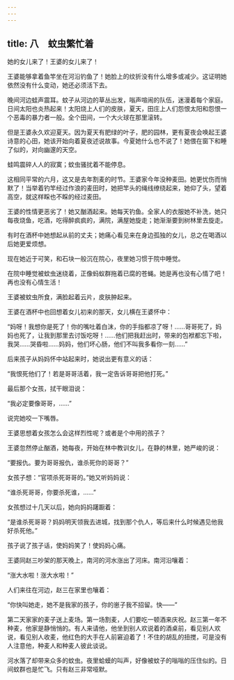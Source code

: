 ```yaml
---
---
---
```

title: 八　蚊虫繁忙着
---




她的女儿来了！王婆的女儿来了！

王婆能够拿着鱼竿坐在河沿钓鱼了！她脸上的纹折没有什么增多或减少。这证明她依然没有什么变动，她还必须活下去。

晚间河边蛙声震耳。蚊子从河边的草丛出发，嗡声喧闹的队伍，迷漫着每个家庭。日间太阳也炎热起来！太阳烧上人们的皮肤，夏天，田庄上人们怨恨太阳和怨恨一个恶毒的暴力者一般。全个田间，一个大火球在那里滚转。

但是王婆永久欢迎夏天。因为夏天有肥绿的叶子，肥的园林，更有夏夜会唤起王婆诗意的心田，她该开始向着夏夜述说故事。今夏她什么也不说了！她偎在窗下和睡了似的，对向幽邃的天空。

蛙鸣震碎人人的寂寞；蚊虫骚扰着不能停息。

这相同平常的六月，这又是去年割麦的时节。王婆家今年没种麦田。她更忧伤而悄默了！当举着钓竿经过作浪的麦田时，她把竿头的绳线缭绕起来，她仰了头，望着高空，就这样睬也不睬的经过麦田。

王婆的性情更恶劣了！她又酗酒起来。她每天钓鱼。全家人的衣服她不补洗，她只每夜烧鱼，吃酒，吃得醉疯疯的，满院，满屋她旋走；她渐渐要到树林里去旋走。

有时在酒杯中她想起从前的丈夫；她痛心看见来在身边孤独的女儿，总之在喝酒以后她更爱烦想。

现在她近于可笑，和石块一般沉在院心，夜里她习惯于院中睡觉。

在院中睡觉被蚊虫迷绕着，正像蚂蚁群拖着已腐的苍蝇。她是再也没有心情了吧！再也没有心情生活！

王婆被蚊虫所食，满脸起着云片，皮肤肿起来。

王婆在酒杯中也回想着女儿初来的那天，女儿横在王婆怀中：

“妈呀！我想你是死了！你的嘴吐着白沫，你的手指都凉了呀！……哥哥死了，妈妈也死了，让我到那里去讨饭吃呀！……他们把我赶出时，带来的包袱都忘下啦，我哭……哭昏啦……妈妈，他们坏心肠，他们不叫我多看你一刻……”

后来孩子从妈妈怀中站起来时，她说出更有意义的话：

“我恨死他们了！若是哥哥活着，我一定告诉哥哥把他打死。”

最后那个女孩，拭干眼泪说：

“我必定要像哥哥，……”

说完她咬一下嘴唇。

王婆思想着女孩怎么会这样烈性呢？或者是个中用的孩子？

王婆忽然停止酗酒，她每夜，开始在林中教训女儿，在静的林里，她严峻的说：

“要报仇。要为哥哥报仇，谁杀死你的哥哥？”

女孩子想：“官项杀死哥哥的。”她又听妈妈说：

“谁杀死哥哥，你要杀死谁，……”

女孩想过十几天以后，她向妈妈躇蹰着：

“是谁杀死哥哥？妈妈明天领我去进城，找到那个仇人，等后来什么时候遇见他我好杀死他。”

孩子说了孩子话，使妈妈笑了！使妈妈心痛。

王婆同赵三吵架的那天晚上，南河的河水涨出了河床。南河沿嚷着：

“涨大水啦！涨大水啦！”

人们来往在河边，赵三在家里也嚷着：

“你快叫她走，她不是我家的孩子，你的崽子我不招留。快——”

第二天家家的麦子送上麦场。第一场割麦，人们要吃一顿酒来庆祝。赵三第一年不种麦，他家是静悄悄的。有人来请他，他坐到别人欢说着的酒桌前，看见别人欢说，看见别人收麦，他红色的大手在人前窘迫着了！不住的胡乱的扭搅，可是没有人注意他，种麦人和种麦人彼此谈说。

河水落了却带来众多的蚊虫。夜里蛤蟆的叫声，好像被蚊子的嗡嗡的压住似的。日间蚊群也是忙飞。只有赵三非常哑默。
